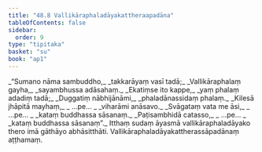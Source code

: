 ```yaml
---
title: "48.8 Vallikāraphaladāyakattheraapadāna"
tableOfContents: false
sidebar:
  order: 9
type: "tipitaka"
basket: "su"
book: "ap1"
---
```



<DynamicBreadcrumb />

<Division number="66" book="ap1">

<Paragraph number="6145" type="verses" book="ap1">
_“Sumano nāma sambuddho,_  
_takkarāyaṃ vasī tadā;_  
_Vallikāraphalaṃ gayha,_  
_sayambhussa adāsahaṃ._  

</Paragraph>

</Division>
<Division number="67" book="ap1">

<Paragraph number="6146" type="verses" book="ap1">
_Ekatiṃse ito kappe,_  
_yaṃ phalaṃ adadiṃ tadā;_  
_Duggatiṃ nābhijānāmi,_  
_phaladānassidaṃ phalaṃ._  

</Paragraph>

</Division>
<Division number="68" book="ap1">

<Paragraph number="6147" type="verses" book="ap1">
_Kilesā jhāpitā mayhaṃ,_  
_ …pe… _  
_viharāmi anāsavo._  

</Paragraph>

</Division>
<Division number="69" book="ap1">

<Paragraph number="6148" type="verses" book="ap1">
_Svāgataṃ vata me āsi,_  
_ …pe… _  
_kataṃ buddhassa sāsanaṃ._  

</Paragraph>

</Division>
<Division number="70" book="ap1">

<Paragraph number="6149" type="verses" book="ap1">
_Paṭisambhidā catasso,_  
_ …pe… _  
_kataṃ buddhassa sāsanaṃ”._  

</Paragraph>

<Paragraph number="6150" book="ap1">
Itthaṃ sudaṃ āyasmā vallikāraphaladāyako thero imā gāthāyo abhāsitthāti.

</Paragraph>
</Division>

<Paragraph number="6151" type="center" book="ap1">
Vallikāraphaladāyakattherassāpadānaṃ aṭṭhamaṃ.
</Paragraph>